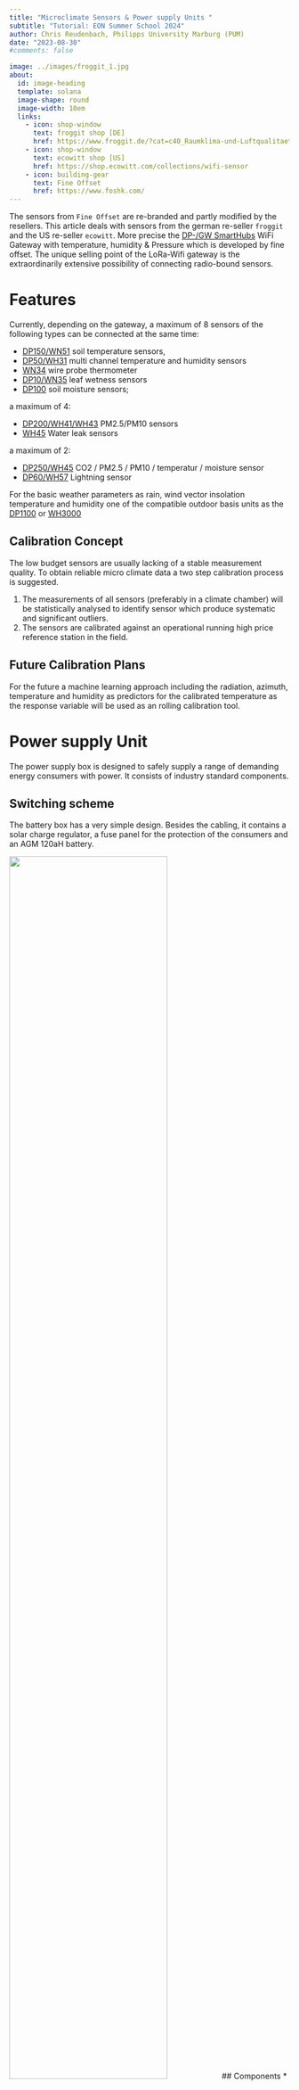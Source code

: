 ```yaml
---
title: "Microclimate Sensors & Power supply Units "
subtitle: "Tutorial: EON Summer School 2024"
author: Chris Reudenbach, Philipps University Marburg (PUM)
date: "2023-08-30"
#comments: false

image: ../images/froggit_1.jpg
about:
  id: image-heading
  template: solana
  image-shape: round
  image-width: 10em
  links:
    - icon: shop-window
      text: froggit shop [DE]
      href: https://www.froggit.de/?cat=c40_Raumklima-und-Luftqualitaet---IP-Wettersysteme-dp-serie.html
    - icon: shop-window
      text: ecowitt shop [US]
      href: https://shop.ecowitt.com/collections/wifi-sensor
    - icon: building-gear
      text: Fine Offset 
      href: https://www.foshk.com/      
---
```


::: {#image-heading}
The sensors from `Fine Offset` are re-branded and partly modified by the resellers. This article deals with sensors from the german re-seller `froggit` and the US re-seller `ecowitt`. More precise the [DP-/GW SmartHubs](https://www.foshk.com/Wifi_Weather_Station/GW1100.html) WiFi Gateway with temperature, humidity & Pressure which is developed by fine offset. The unique selling point of the LoRa-Wifi gateway is the extraordinarily extensive possibility of connecting radio-bound sensors.
:::

# Features

Currently, depending on the gateway, a maximum of 8 sensors of the following types can be connected at the same time:

-   [DP150/WN51](https://www.froggit.de/media/products/DP150_BDA_EN.pdf) soil temperature sensors,
-   [DP50/WH31](https://www.froggit.de/media/products/DP50_BDA(DE).pdf) multi channel temperature and humidity sensors
-   [WN34](https://osswww.ecowitt.net/uploads/20220803/WN34S%20WN34L%20Manual.pdf) wire probe thermometer
-   [DP10/WN35](https://www.froggit.de/media/products/DP10_BDA_EN.pdf) leaf wetness sensors
-   [DP100](https://www.froggit.de/media/products/DP100_BDA(DE).pdf) soil moisture sensors;

a maximum of 4:

-   [DP200/WH41/WH43](https://www.froggit.de/media/products/DP200_BDA(DE)_1.pdf) PM2.5/PM10 sensors
-   [WH45](https://osswww.ecowitt.net/uploads/20220803/WH55%20Manual.pdf) Water leak sensors

a maximum of 2:

-   [DP250/WH45](https://www.froggit.de/product_info.php?info=p483_dp250-5-in-1-co2-pm2-5-pm10-temperatur-luftfeuchte-innenraum-luftqualitaets-funksensor.html) CO2 / PM2.5 / PM10 / temperatur / moisture sensor
-   [DP60/WH57](https://www.froggit.de/media/products/DP60-Manual_EN_.pdf) Lightning sensor

For the basic weather parameters as rain, wind vector insolation temperature and humidity one of the compatible outdoor basis units as the [DP1100](https://www.froggit.de/media/products/DP1100_BDA_DE_.pdf) or [WH3000](https://www.froggit.de/media/products/WH3000_BDA_Ausseneinheit_DE_.pdf)


## Calibration Concept

The low budget sensors are usually lacking of a stable measurement quality. To obtain reliable micro climate data a two step calibration process is suggested.

1.  The measurements of all sensors (preferably in a climate chamber) will be statistically analysed to identify sensor which produce systematic and significant outliers.
2.  The sensors are calibrated against an operational running high price reference station in the field.

::: {.callout-caution collapse="true" appearance="simple" icon="false"}
## Future Calibration Plans

For the future a machine learning approach including the radiation, azimuth, temperature and humidity as predictors for the calibrated temperature as the response variable will be used as an rolling calibration tool.
:::



# Power supply Unit

The power supply box is designed to safely supply a range of demanding energy consumers with power. It consists of industry standard components.


## Switching scheme

The battery box has a very simple design. Besides the cabling, it contains a solar charge regulator, a fuse panel for the protection of the consumers and an AGM 120aH battery.

![](../images/battery_box/switching_scheme.png){width="75%"}
## Components
* Sealable, durable Wham Bam Heavy Duty Box, 62 L, 59,5 x 40 x 37 cm, PP Recycling Plastic [Wham Bam Box](https://www.whatmoreuk.com/product/wham-bam-62l-h-duty-box-lid-black-recycled/). The "Wham Bam Box" made of recycled PP plastic was chosen for its extreme mechanical strength and almost complete biochemical resistance. The bad temperature spectrum for thermal stability is from approx. -10 -140 °C., it is acid and alkali resistant and waterproof. By additionally equipping the box with a fire protection mat, the almost airtight closure offers a virtually complete reduction of fire load inside and outside the box.
* 12V deep-cycle battery [BSA Audio Solar Technologie 120 Ah 12V C100](https://www.batteriespezialist.de/Solarbatterien/Solar-120Ah-Versorgungsbatterie::422.html)
* 3 x [Neutrik powerCON TRUE1 NAC3FPX](https://www.neutrik.com/en/product/nac3fpx) outlets and [Neutrik SCNAC-FPX](https://www.neutrik.com/en/product/scnac-fpx) sealing cover.
* [Fuse Box](https://www.ebay.de/i/321606050013)  for car fuses up to max. 15A per fuse, maximum 30A per fuse box, With sealed cover, splash-proof, Material: PA6.6, 12 connections on the side
  * Nominal voltage: 32 V/DC
  * Nominal current (per output): 15 A
   * Temperature range: -20 - +85 °C
   * Connections: Flat plug 8x 6,3 x 0,8 mm lateral
* Solar charge controller, 20A (ALLPOWERS, available from various brands) [Specification ALLPOWERS](http://iallpowers.com/index.php?c=product&id=372)


## Wiring

* Battery to solar charger:
  * Pole terminal connectors (+ and -)
  * 6 mm<sup>2</sup> cables (red and black)
  * 2 x Crimp cable shoes
* Solar panel to solar charger
  * MC4 photovoltaic connectors (+ and -) [Weidemüller](https://www.voelkner.de/products/687644/Weidmueller-Photovoltaik-Steckverbinder-PV-Stick-PV-STICK-SET-Schwarz-Inhalt-1St..html)
  * 6 mm<sup>2</sup> cables (red and black)
  * 2x Crimp cable shoes
* Solar charger fuse box outlets
  * 6 x 1,5 mm<sup>2</sup> cables, red
  * 6 x 1/4'' FASTON terminals [Fuse Box](https://www.ebay.de/i/321606050013)
  * 3 x 1,5 mm<sup>2</sup> cables, black
  * 2 x Crimp cable shoes (holding 3 wires)
  * 6 x 6,35mm / 1/4'' crimp [FASTON terminals](https://en.wikipedia.org/wiki/FASTON_terminal)


Please note the following points:
* Silicone cables, solar cables, plugs and fuse box fulfills industry standards. All cable lugs are crimped and checked.
* The cable lugs are not screwed to the charging cables with cable lugs but through the crimp connection with the end sleeve.
* A main fuse (e.g. 40A automatic circuit breaker) must be installed 

See also the figure below.




![](../images/battery_box/solarcharer_wiring_fuse.jpg)

 ![](../images/battery_box/battery_wiring.jpg)
![](../images/battery_box/battery_fuse.jpg)    

## Mounting
* Outlets: 6x M3 screw (12mm), washers and nuts
* Solar connectors: 2 x waterproof cable glands
* Solar charger and fuse box:
  * Wooden plate, glued to the box
  * 4 screws for Solar Charge Controller
  * 4 screws for fuse box
Cable lugs and plugs are covered with self-vulcanizing tape and additionally insulated.




## Station setup in the field

For safe operation, the following points must be taken into account when setting up the box:

1.) The box must be placed horizontally. Preferable at on a clearing to reduce impacts of falling branches or similar.
![](../images/battery_box/0_raw_installation.jpg) 
2.) One square meter around the box must be cleared of any vegetation and the A-horizon (depending on the slope, even more).

![](../images/battery_box/01_cleaning area_from_organic_material.jpg) 
3.) Around this area a further strip with a diameter of at least 1 meter must also be cleared of organic material, especially leaves. Dig up the A-horizon and exclude roots and organic stuff. Note that the wiring sections must also be cleared of combustible organic material.

![](../images/battery_box/02_cleaning _box_plot_from_vegetation.jpg) 
4.) Check cables and screws for proper seating and integrity.

![](../images/battery_box/06_check_cables.jpg)


5.) Check proper installation of the solar panel. Mount the panel on a simple wooden slat attached to the frame to avoid damage to the protective foil on the back. Such damage will destroy the panel.


![](../images/battery_box/06_simple_rack.jpg)

6.) Attach the solar connectors to the panel. This avoids ground contact and provides good weather protection. This can be done very easily by threading cable ties through the plugs and the junction box.
{% include figure image_path="../images/battery_box/07_solar_plugs.jpg" alt="Attach the solar connectors to the panel."  %}
![](../images/battery_box/07_solar_plugs.jpg)
7.) Finally, the box should be secured against unauthorized or accidental opening. For this purpose there is a steel cable with a number lock, which is to be attached in the way it is placed there.

![](../images/battery_box/08_safety_cable.jpg)

## Final check

1. All contacts and cables must be checked for proper seating and integrity. Especially the charging cables on the battery must be screwed tightly.
1. All cables are to be laid without tension.
1. The solar cables are to be laid separately to avoid a short circuit, so that an animal crossing etc. does not cause them to come into contact.
1. The box is secured and tight.

## Risk Assessment
Here you find the preliminary [risk assesment](../images/battery_box/GFB-12V Anlagen_Natur40.pdf) for the installation and operation of 12 V solar power based energy supply units and measuring sensor systems.